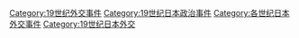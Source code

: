 [[Category:19世纪外交事件|Category:19世纪外交事件]]
[[Category:19世纪日本政治事件|Category:19世纪日本政治事件]]
[[Category:各世纪日本外交事件|Category:各世纪日本外交事件]]
[[Category:19世纪日本外交|Category:19世纪日本外交]]